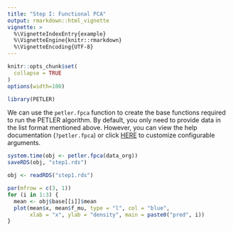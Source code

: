 ```yaml
---
title: "Step I: Functional PCA"
output: rmarkdown::html_vignette
vignette: >
  %\VignetteIndexEntry{example}
  %\VignetteEngine{knitr::rmarkdown}
  %\VignetteEncoding{UTF-8}
---
```


```r
knitr::opts_chunk$set(
  collapse = TRUE
)
options(width=100)
```

```r
library(PETLER)
```

We can use the `petler.fpca` function to create the base functions required to run the PETLER algorithm. By default, you only need to provide data in the list format mentioned above. However, you can view the help documentation (`?petler.fpca`) or click [HERE](https://celehs.github.io/PETLER/reference/petler.fpca.html) to customize configurable arguments.

```r
system.time(obj <- petler.fpca(data_org))
saveRDS(obj, "step1.rds")
```

```r
obj <- readRDS("step1.rds")
```

```r
par(mfrow = c(3, 1))
for (i in 1:3) {
  mean <- obj$base[[i]]$mean
  plot(mean$x, mean$f_mu, type = "l", col = "blue", 
       xlab = "x", ylab = "density", main = paste0("pred", i)) 
}
```

